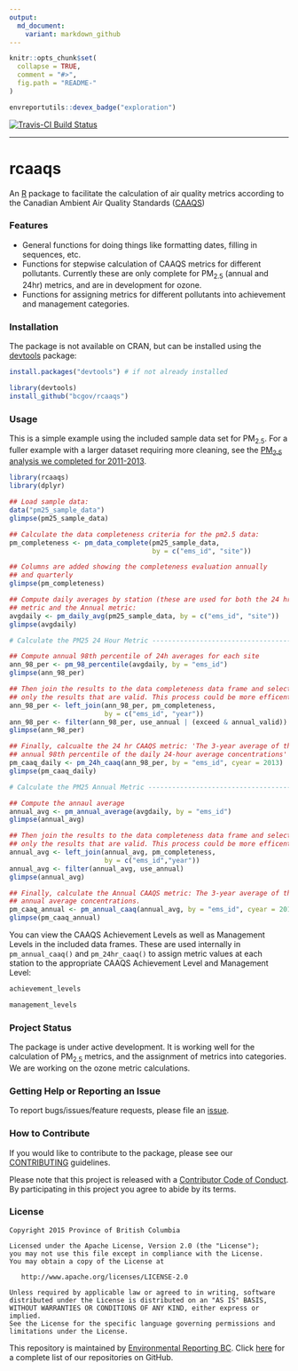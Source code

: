 ```yaml
---
output:
  md_document:
    variant: markdown_github
---
```


<!-- README.md is generated from README.Rmd. Please edit that file -->

```r
knitr::opts_chunk$set(
  collapse = TRUE,
  comment = "#>",
  fig.path = "README-"
)
```

```r
envreportutils::devex_badge("exploration")
```

[![Travis-CI Build Status](https://travis-ci.org/bcgov/rcaaqs.svg?branch=master)](https://travis-ci.org/bcgov/rcaaqs)

---

# rcaaqs

An [R](https://www.r-project.org/) package to facilitate the calculation of air quality 
metrics according to the Canadian Ambient Air Quality Standards
([CAAQS](http://www.ccme.ca/en/current_priorities/air/caaqs.html))

### Features

- General functions for doing things like formatting dates, filling in
  sequences, etc. 
- Functions for stepwise calculation of CAAQS metrics for
  different pollutants. Currently these are only complete for PM~2.5~ 
  (annual and 24hr) metrics, and are in development for ozone. 
- Functions for assigning
  metrics for different pollutants into achievement and management categories.

### Installation

The package is not available on CRAN, but can be installed using
the [devtools](https://github.com/hadley/devtools) package:

```r
install.packages("devtools") # if not already installed

library(devtools)
install_github("bcgov/rcaaqs")

```

### Usage

This is a simple example using the included sample data set for PM<sub>2.5</sub>. For a fuller example with a larger dataset requiring more cleaning, see the [PM<sub>2.5</sub> analysis we completed for 2011-2013](https://github.com/bcgov/pm25-caaqs-analysis).

```r
library(rcaaqs)
library(dplyr)

## Load sample data:
data("pm25_sample_data")
glimpse(pm25_sample_data)

## Calculate the data completeness criteria for the pm2.5 data:
pm_completeness <- pm_data_complete(pm25_sample_data, 
                                    by = c("ems_id", "site"))

## Columns are added showing the completeness evaluation annually 
## and quarterly
glimpse(pm_completeness)

## Compute daily averages by station (these are used for both the 24 hr 
## metric and the Annual metric:
avgdaily <- pm_daily_avg(pm25_sample_data, by = c("ems_id", "site"))
glimpse(avgdaily)

# Calculate the PM25 24 Hour Metric -----------------------------------

## Compute annual 98th percentile of 24h averages for each site
ann_98_per <- pm_98_percentile(avgdaily, by = "ems_id")
glimpse(ann_98_per)

## Then join the results to the data completeness data frame and select 
## only the results that are valid. This process could be more efficent
ann_98_per <- left_join(ann_98_per, pm_completeness, 
                        by = c("ems_id", "year"))
ann_98_per <- filter(ann_98_per, use_annual | (exceed & annual_valid))
glimpse(ann_98_per)

## Finally, calcualte the 24 hr CAAQS metric: 'The 3-year average of the 
## annual 98th percentile of the daily 24-hour average concentrations'
pm_caaq_daily <- pm_24h_caaq(ann_98_per, by = "ems_id", cyear = 2013)
glimpse(pm_caaq_daily)

# Calculate the PM25 Annual Metric ------------------------------------

## Compute the annaul average
annual_avg <- pm_annual_average(avgdaily, by = "ems_id")
glimpse(annual_avg)

## Then join the results to the data completeness data frame and select 
## only the results that are valid. This process could be more efficent
annual_avg <- left_join(annual_avg, pm_completeness, 
                        by = c("ems_id","year"))
annual_avg <- filter(annual_avg, use_annual)
glimpse(annual_avg)

## Finally, calculate the Annual CAAQS metric: The 3-year average of the
## annual average concentrations. 
pm_caaq_annual <- pm_annual_caaq(annual_avg, by = "ems_id", cyear = 2013)
glimpse(pm_caaq_annual)
```

You can view the CAAQS Achievement Levels as well as Management Levels in the included data frames. These are used internally in `pm_annual_caaq()` and `pm_24hr_caaq()` to assign metric values at each station to the appropriate CAAQS Achievement Level and Management Level:

```r
achievement_levels

management_levels
```


### Project Status

The package is under active development. It is working well for the calculation
of PM<sub>2.5</sub> metrics, and the assignment of metrics into categories. We are working
on the ozone metric calculations.

### Getting Help or Reporting an Issue

To report bugs/issues/feature requests, please file an 
[issue](https://github.com/bcgov/rcaaqs/issues/).

### How to Contribute

If you would like to contribute to the package, please see our 
[CONTRIBUTING](CONTRIBUTING.md) guidelines.

Please note that this project is released with a [Contributor Code of Conduct](CODE_OF_CONDUCT.md). By participating in this project you agree to abide by its terms.

### License

    Copyright 2015 Province of British Columbia

    Licensed under the Apache License, Version 2.0 (the "License");
    you may not use this file except in compliance with the License.
    You may obtain a copy of the License at 

       http://www.apache.org/licenses/LICENSE-2.0

    Unless required by applicable law or agreed to in writing, software
    distributed under the License is distributed on an "AS IS" BASIS,
    WITHOUT WARRANTIES OR CONDITIONS OF ANY KIND, either express or implied.
    See the License for the specific language governing permissions and
    limitations under the License.
    
This repository is maintained by [Environmental Reporting BC](http://www2.gov.bc.ca/gov/content?id=FF80E0B985F245CEA62808414D78C41B). Click [here](https://github.com/bcgov/EnvReportBC-RepoList) for a complete list of our repositories on GitHub.    
